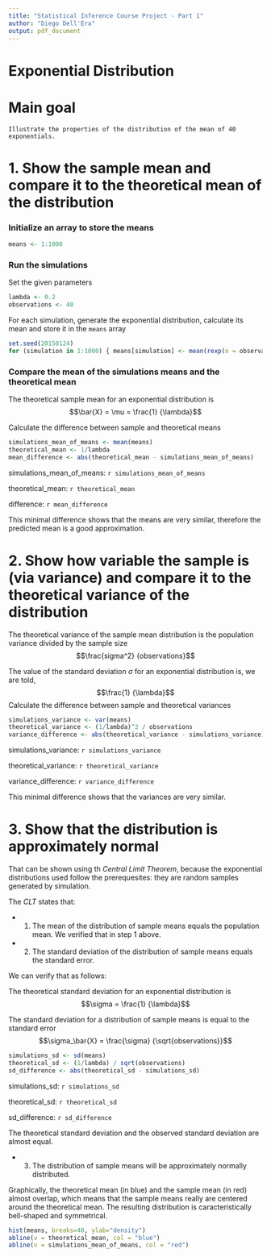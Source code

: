 ```yaml
---
title: "Statistical Inference Course Project - Part 1"
author: "Diego Dell'Era"
output: pdf_document
---
```


Exponential Distribution
========================

# Main goal

```
Illustrate the properties of the distribution of the mean of 40 exponentials.
```

# 1. Show the sample mean and compare it to the theoretical mean of the distribution

### Initialize an array to store the means
```r
means <- 1:1000
```

### Run the simulations

Set the given parameters

```r
lambda <- 0.2
observations <- 40
```

For each simulation, generate the exponential distribution, calculate its mean and store it in the ```means``` array

```r
set.seed(20150124)
for (simulation in 1:1000) { means[simulation] <- mean(rexp(n = observations, rate = lambda)) }
```

### Compare the mean of the simulations means and the theoretical mean

The theoretical sample mean for an exponential distribution is $$\bar{X} = \mu = \frac{1} {\lambda}$$

Calculate the difference between sample and theoretical means

```r
simulations_mean_of_means <- mean(means)
theoretical_mean <- 1/lambda
mean_difference <- abs(theoretical_mean - simulations_mean_of_means)
```

simulations_mean_of_means: `r simulations_mean_of_means`

theoretical_mean: `r theoretical_mean`

difference: `r mean_difference`

This minimal difference shows that the means are very similar, therefore the predicted mean is a good approximation. 

# 2. Show how variable the sample is (via variance) and compare it to the theoretical variance of the distribution

The theoretical variance of the sample mean distribution is the population variance divided by the sample size $$\frac{sigma^2} {observations}$$

The value of the standard deviation $\sigma$ for an exponential distribution is, we are told, $$\frac{1} {\lambda}$$
Calculate the difference between sample and theoretical variances

```r
simulations_variance <- var(means)
theoretical_variance <- (1/lambda)^2 / observations 
variance_difference <- abs(theoretical_variance - simulations_variance)
```

simulations_variance: `r simulations_variance`

theoretical_variance: `r theoretical_variance`

variance_difference: `r variance_difference`

This minimal difference shows that the variances are very similar.

# 3. Show that the distribution is approximately normal

That can be shown using th *Central Limit Theorem*, because the exponential distributions used follow the prerequesites: they are random samples generated by simulation.

The *CLT* states that:

* 1. The mean of the distribution of sample means equals the population mean. We verified that in step 1 above.

* 2. The standard deviation of the distribution of sample means equals the standard error. 

We can verify that as follows:

The theoretical standard deviation for an exponential distribution is $$\sigma = \frac{1} {\lambda}$$

The standard deviation for a distribution of sample means is equal to the standard error $$\sigma_\bar{X} = \frac{\sigma} {\sqrt{observations}}$$

```r
simulations_sd <- sd(means)
theoretical_sd <- (1/lambda) / sqrt(observations)
sd_difference <- abs(theoretical_sd - simulations_sd)
```

simulations_sd: `r simulations_sd`

theoretical_sd: `r theoretical_sd`

sd_difference: `r sd_difference`

The theoretical standard deviation and the observed standard deviation are almost equal.

* 3. The distribution of sample means will be approximately normally distributed.

Graphically, the theoretical mean (in blue) and the sample mean (in red) almost overlap, which means that the sample means really are centered around the theoretical mean. The resulting distribution is caracteristically bell-shaped and symmetrical.

```r
hist(means, breaks=40, ylab="density")
abline(v = theoretical_mean, col = "blue")
abline(v = simulations_mean_of_means, col = "red")
```
